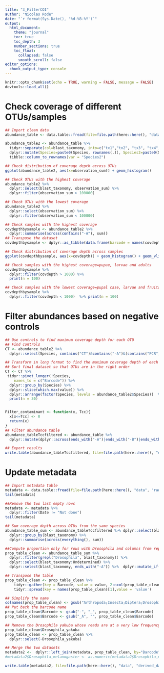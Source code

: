 ```yaml
---
title: "3_FilterCOI"
author: "Nicolas Rode"
date: "`r format(Sys.Date(), '%d-%B-%Y')`"
output: 
  html_document:
    theme: "journal"
    toc: true
    toc_depth: 3
    number_sections: true
    toc_float:
      collapsed: false
      smooth_scroll: false
editor_options: 
  chunk_output_type: console
---
```



```r
knitr::opts_chunk$set(echo = TRUE, warning = FALSE, message = FALSE)
devtools::load_all()
```

# Check coverage of different OTUs/samples
```r
## Import clean data
abundance_table <- data.table::fread(file=file.path(here::here(), "data", "derived_data", "2022_COI_JRLAT_cleaned_abundance.txt"),sep="\t",header=TRUE)

abundance_table2 <- abundance_table %>% 
  tidyr::separate(col=blast_taxonomy, into=c("tx1","tx2", "tx3", "tx4", "tx5", "tx6", "Species"), sep=";", remove=FALSE) %>%
  dplyr::mutate(Species=paste0(Species, rownames(.)), Species2=paste0(Species, rownames(.))) %>%
  tibble::column_to_rownames(var = "Species2")

## Check distribution of coverage depth across OTUs
ggplot(abundance_table2, aes(x=observation_sum)) + geom_histogram()

## Check OTUs with the highest coverage
abundance_table2 %>% 
  dplyr::select(blast_taxonomy, observation_sum) %>% 
  dplyr::filter(observation_sum > 100000)

## Check OTUs with the lowest coverage
abundance_table2 %>% 
  dplyr::select(observation_sum) %>% 
  dplyr::filter(observation_sum < 100000)

## Check samples with the highest coverage
covdepthbysample <- abundance_table2 %>% 
  dplyr::summarise(across(contains("-A"), sum))
## Transpose the dataset
covdepthbysample <- dplyr::as_tibble(data.frame(barcode = names(covdepthbysample), covdepth=t(covdepthbysample)))

## Check distribution of coverage depth across samples
ggplot(covdepthbysample, aes(x=covdepth)) + geom_histogram() + geom_vline(aes(xintercept = 1000), colour="red")

## Check samples with the highest coverage=pupae, larvae and adults
covdepthbysample %>% 
  dplyr::filter(covdepth > 1000) %>%
  print(n = 100)

## Check samples with the lowest coverage=pupal case, larvae and fruits
covdepthbysample %>% 
  dplyr::filter(covdepth < 1000)  %>% print(n = 100)

```

# Filter abundances based on negative controls
```r

## Use controls to find maximum coverage depth for each OTU
## Find controls
CT <- abundance_table2 %>% 
  dplyr::select(Species, contains("CT")&contains("-A")&(contains("PCR")|contains("EXT")))

## Transform in long format to find the maximum coverage depth of each OTUs across all controls
## Sort final dataset so that OTUs are in the right order
CT <- CT %>% 
 tidyr::pivot_longer(!Species,
    names_to = c("Barcode")) %>%
  dplyr::group_by(Species) %>%
  dplyr::slice(which.max(value)) %>%
  dplyr::arrange(factor(Species, levels = abundance_table2$Species))  %>%
  print(n = 30)


Filter_contaminant <- function(x, Tcc){
  x[x<=Tcc] <- 0
  return(x)
}
## Filter abundance table
abundance_tableTccfiltered <- abundance_table %>%
  dplyr::mutate(dplyr::across(ends_with("-A")|ends_with("-B")|ends_with("-C"), ~Filter_contaminant(., CT$value)))

## Export results
write.table(abundance_tableTccfiltered, file=file.path(here::here(), "data", "derived_data", "2022_COI_JRLAT_cleaned_filtered_abundance_final.tsv"), sep="\t", row.names=FALSE, col.names=TRUE, quote=FALSE)
```

# Update metadata
```r
## Import metadata table
metadata <- data.table::fread(file=file.path(here::here(), "data", "raw_data", "Sample_ISS.xlsx - Metadata.csv"), sep=",", header=TRUE)
tail(metadata)

##Remove the two last empty rows
metadata <- metadata %>%
  dplyr::filter(Date != "Not done")
tail(metadata)

## Sum coverage depth across OTUs from the same species
abundance_table_sum <- abundance_tableTccfiltered %>% dplyr::select(blast_taxonomy, observation_sum:Undetermined) %>% 
  dplyr::group_by(blast_taxonomy) %>% 
  dplyr::summarise(across(everything(), sum))

##Compute proportion only for rows with Drosophila and columns from replicate A
prop_table_clean <- abundance_table_sum %>%
  dplyr::filter(grepl("Drosophila", blast_taxonomy)) %>%
  dplyr::select(blast_taxonomy:Undetermined) %>% 
  dplyr::select(blast_taxonomy, ends_with("-A")) %>%  dplyr::mutate_if(is.numeric, ~round(./sum(.), 1)) 

## Transpose the table
prop_table_clean <- prop_table_clean %>%
    tidyr::gather(key = Barcode, value = value, 2:ncol(prop_table_clean)) %>% 
    tidyr::spread(key = names(prop_table_clean)[1],value = 'value')

## Simplify the name
colnames(prop_table_clean) <- gsub("Arthropoda;Insecta;Diptera;Drosophilidae;Drosophilinae;Drosophila;", "", colnames(prop_table_clean))
## Put back the barcode name
prop_table_clean$Barcode <- gsub("-", "_", prop_table_clean$Barcode)
prop_table_clean$Barcode <- gsub("_A", "", prop_table_clean$Barcode)

## Remove the Drosophila yakuba whose reads are at a very low frequency in the samples
prop_table_clean$Drosophila_yakuba
prop_table_clean <- prop_table_clean %>%
  dplyr::select(-Drosophila_yakuba)

## Merge the two datasets
metadata2 <-  dplyr::left_join(metadata, prop_table_clean, by="Barcode")
#metadata2$Drosophila_melanogaster <- as.numeric(metadata2$Drosophila_melanogaster)

write.table(metadata2, file=file.path(here::here(), "data", "derived_data", "Metadata_final.tsv"), sep="\t", row.names=FALSE, col.names=TRUE, quote=FALSE)
```